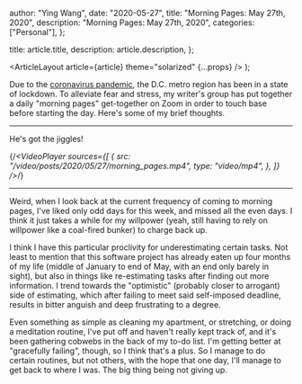 
  author: "Ying Wang",
  date: "2020-05-27",
  title: "Morning Pages: May 27th, 2020",
  description: "Morning Pages: May 27th, 2020",
  categories: ["Personal"],
};

  title: article.title,
  description: article.description,
};

  <ArticleLayout article={article} theme="solarized" {...props} />
);

Due to the [coronavirus
pandemic](https://en.wikipedia.org/wiki/2019-20_coronavirus_pandemic), the D.C.
metro region has been in a state of lockdown. To alleviate fear and stress, my
writer's group has put together a daily "morning pages" get-together on Zoom in
order to touch base before starting the day. Here's some of my brief thoughts.

---

He's got the jiggles!

{/_<VideoPlayer
sources={[
{
src: "/video/posts/2020/05/27/morning_pages.mp4",
type: "video/mp4",
},
]}
/>_/}

---

Weird, when I look back at the current frequency of coming to morning pages,
I've liked only odd days for this week, and missed all the even days. I think it
just takes a while for my willpower (yeah, still having to rely on willpower
like a coal-fired bunker) to charge back up.

I think I have this particular proclivity for underestimating certain tasks. Not
least to mention that this software project has already eaten up four months of
my life (middle of January to end of May, with an end only barely in sight), but
also in things like re-estimating tasks after finding out more information. I
trend towards the "optimistic" (probably closer to arrogant) side of estimating,
which after failing to meet said self-imposed deadline, results in bitter
anguish and deep frustrating to a degree.

Even something as simple as cleaning my apartment, or stretching, or doing a
meditation routine, I've put off and haven't really kept track of, and it's been
gathering cobwebs in the back of my to-do list. I'm getting better at
"gracefully failing", though, so I think that's a plus. So I manage to do
certain routines, but not others, with the hope that one day, I'll manage to get
back to where I was. The big thing being not giving up.
